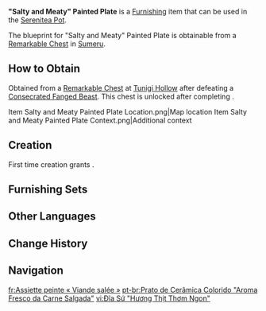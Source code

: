 {{Furnishing Infobox
|id             = 363344
|image          = Item Salty and Meaty Painted Plate.png
|category       = Ornaments
|subcategory    = Utensil
|quality        = 3
|adeptal_energy = 60
|load           = 85
|reduced_load   = 64
|description    = A dinner plate with complex patterns on it. Such utensils have their usage originating in [[Liyue]], though the glazing process has been modified to match local methods, making it most hardy and durable indeed. The images do look quite complicated, but it in fact requires a lot less work than might first appear on account of the special drawing tools available.<br>The plate's main colors, being green and dark orange, prevent it from being stained with grease or oil too easily, and people thus use it to hold meat dishes.
|mention        = 
|blueprint      = Remarkable Chest
|source1        = 
}}
'''"Salty and Meaty" Painted Plate''' is a [[Furnishing]] item that can be used in the [[Serenitea Pot]].

The blueprint for "Salty and Meaty" Painted Plate is obtainable from a [[Remarkable Chest]] in [[Sumeru]].

==How to Obtain==
Obtained from a [[Remarkable Chest]] at [[Tunigi Hollow]] after defeating a [[Consecrated Fanged Beast]]. This chest is unlocked after completing {{Quest|Khvarena of Good and Evil}}.
<gallery>
Item Salty and Meaty Painted Plate Location.png|Map location
Item Salty and Meaty Painted Plate Context.png|Additional context
</gallery>

==Creation==
First time creation grants {{Item|Trust|24|x=60}}.
{{Recipe
|type = Creation
|time = 14h
|White Iron Chunk = 4
|Yellow Dye = 2
|Blue Dye = 2
|sort = White Iron Chunk;Yellow Dye;Blue Dye
}}

==Furnishing Sets==
{{Craft Usage|type=Furnishing Set}}

==Other Languages==
{{Other Languages
|en        = "Salty and Meaty" Painted Plate
|zhs       = 「咸鲜肉香」彩陶盘
|zhs_rm    = "Xiánxiān Ròuxiāng" Cǎitáo-pán
|zht       = 「鹹鮮肉香」彩陶盤
|zht_rm    = "Xiánxiān Ròuxiāng" Cǎitáo-pán
|zh_tl     = 
|ja        = 「肉の薫り」彩陶皿
|ja_rm     = "Niku no Kaori" Sai Suezara{{assumed}}
|ja_tl     = 
|ko        = 「신선한 고기향」 색도자기 그릇
|ko_tl     = "Fresh Meat Scent" Colored Ceramics Plate
|es        = Plato de cerámica multicolor: Aroma a carne fresca
|es_tl     = Ceramic Multicolor Plate: Scent of Fresh Meat
|fr        = Assiette peinte «&nbsp;Viande salée&nbsp;»
|fr_tl     = Painted Plate "Salty Meat"
|ru        = Расписное блюдо: Солёное мясо
|ru_tl     = Painted Dish: Salty Meat
|th        = จานเครื่องเคลือบ "เนื้อหอมกรุ่น"
|th_rm     = 
|th_tl     = 
|vi        = Đĩa Sứ "Hương Thịt Thơm Ngon"
|vi_tl     = 
|de        = Glasierter Teller – „Aroma des Fleisches“
|de_tl     = Glazed Plate – "Aroma of Meat"
|id        = Piring Keramik Berwarna: Daging Gurih
|id_tl     = Colored Ceramic Plate: Savory Meat
|pt        = Prato de Cerâmica Colorido "Aroma Fresco da Carne Salgada"
|pt_tl     = 
|tr        = "Tuzlu ve Etli" Resimli Tabak
|tr_tl     = 
|it        = Piatto decorato per affettati
|it_tl     = Decorated Plate for Cold Cuts
}}

==Change History==
{{Change History|3.6}}

==Navigation==
{{Furnishing Navbox|interior}}

[[fr:Assiette peinte « Viande salée »]]
[[pt-br:Prato de Cerâmica Colorido "Aroma Fresco da Carne Salgada"]]
[[vi:Đĩa Sứ "Hương Thịt Thơm Ngon"]]
